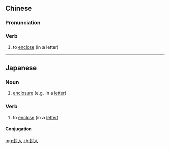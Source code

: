 ==Chinese==
{{zh-forms}}

===Pronunciation===
{{zh-pron
|m=fēngrù
|c=fung1 jap6
|cat=v
}}

===Verb===
{{zh-verb}}

# to [[enclose]] (in a letter)

----

==Japanese==
{{ja-kanjitab|ふう|にゅう|yomi=o}}

===Noun===
{{ja-noun|ふうにゅう|hhira=ふうにふ}}

# [[enclosure]] (e.g. in a [[letter]])

===Verb===
{{ja-verb-suru|ふうにゅう|hhira=ふうにふ}}

# to [[enclose]] (in a [[letter]])

====Conjugation====
{{ja-suru|ふうにゅう}}

[[mg:封入]]
[[zh:封入]]